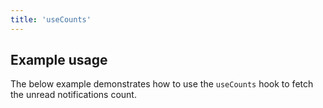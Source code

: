 ```yaml
---
title: 'useCounts'
---
```



<UseCountsContent />

## Example usage

The below example demonstrates how to use the `useCounts` hook to fetch the unread notifications count.

<UseUnreadCountExample />
